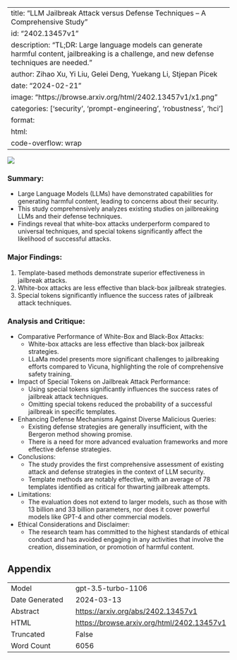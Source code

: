 
---
title: "LLM Jailbreak Attack versus Defense Techniques -- A Comprehensive Study"
id: "2402.13457v1"
description: "TL;DR: Large language models can generate harmful content, jailbreaking is a challenge, and new defense techniques are needed."
author: Zihao Xu, Yi Liu, Gelei Deng, Yuekang Li, Stjepan Picek
date: "2024-02-21"
image: "https://browse.arxiv.org/html/2402.13457v1/x1.png"
categories: ['security', 'prompt-engineering', 'robustness', 'hci']
format:
  html:
    code-overflow: wrap
---

![](https://browse.arxiv.org/html/2402.13457v1/x1.png)

### **Summary:**
- Large Language Models (LLMs) have demonstrated capabilities for generating harmful content, leading to concerns about their security.
- This study comprehensively analyzes existing studies on jailbreaking LLMs and their defense techniques.
- Findings reveal that white-box attacks underperform compared to universal techniques, and special tokens significantly affect the likelihood of successful attacks.

### Major Findings:
1. Template-based methods demonstrate superior effectiveness in jailbreak attacks.
2. White-box attacks are less effective than black-box jailbreak strategies.
3. Special tokens significantly influence the success rates of jailbreak attack techniques.

### Analysis and Critique:
- Comparative Performance of White-Box and Black-Box Attacks:
  - White-box attacks are less effective than black-box jailbreak strategies.
  - LLaMa model presents more significant challenges to jailbreaking efforts compared to Vicuna, highlighting the role of comprehensive safety training.
- Impact of Special Tokens on Jailbreak Attack Performance:
  - Using special tokens significantly influences the success rates of jailbreak attack techniques.
  - Omitting special tokens reduced the probability of a successful jailbreak in specific templates.
- Enhancing Defense Mechanisms Against Diverse Malicious Queries:
  - Existing defense strategies are generally insufficient, with the Bergeron method showing promise.
  - There is a need for more advanced evaluation frameworks and more effective defense strategies.
- Conclusions:
  - The study provides the first comprehensive assessment of existing attack and defense strategies in the context of LLM security.
  - Template methods are notably effective, with an average of 78 templates identified as critical for thwarting jailbreak attempts.
- Limitations:
  - The evaluation does not extend to larger models, such as those with 13 billion and 33 billion parameters, nor does it cover powerful models like GPT-4 and other commercial models.
- Ethical Considerations and Disclaimer:
  - The research team has committed to the highest standards of ethical conduct and has avoided engaging in any activities that involve the creation, dissemination, or promotion of harmful content.

## Appendix

|          |          |
|----------|----------|
| Model     | gpt-3.5-turbo-1106       |
| Date Generated     | 2024-03-13       |
| Abstract | [https://arxiv.org/abs/2402.13457v1](https://arxiv.org/abs/2402.13457v1)        |
| HTML     | [https://browse.arxiv.org/html/2402.13457v1](https://browse.arxiv.org/html/2402.13457v1)       |
| Truncated       | False       |
| Word Count       | 6056       |